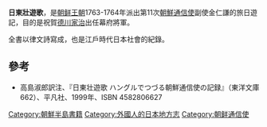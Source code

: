 {{Infobox Korean name
|hangul=일동장유가
|hanja=日東壯遊歌
|rr=
|mr=
}}

'''日東壯遊歌'''，是[[朝鲜王朝|朝鲜王朝]]1763-1764年派出第11次[[朝鮮通信使|朝鮮通信使]]副使金仁謙的旅日遊記，目的是祝賀[[德川家治|德川家治]]出任幕府將軍。

全書以律文詩寫成，也是江戶時代日本社會的紀錄。

==參考==
*高島淑郎訳注、『日東壮遊歌 ハングルでつづる朝鮮通信使の記録』（東洋文庫662）、平凡社、1999年、ISBN 4582806627

[[Category:朝鮮半島書籍|Category:朝鮮半島書籍]]
[[Category:外國人的日本地方志|Category:外國人的日本地方志]]
[[Category:朝鲜通信使|Category:朝鲜通信使]]